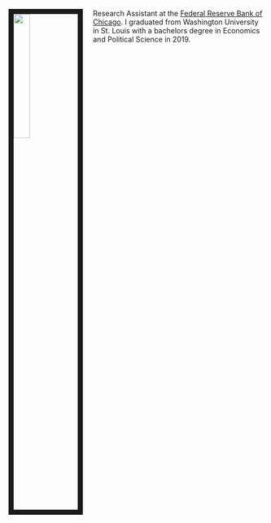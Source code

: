 
<link rel="stylesheet" href="styles.css" type="text/css">

<img src="images/michael.JPG" style="width:25%; border:10px solid; margin-right: 20px" align="left">

Research Assistant at the [Federal Reserve Bank of Chicago](www.chicagofed.org). I graduated from Washington University in St. Louis with a bachelors degree in Economics and Political Science in 2019.